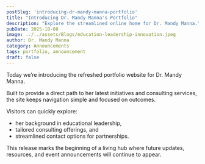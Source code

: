 ```yaml
---
postSlug: 'introducing-dr-mandy-manna-portfolio'
title: "Introducing Dr. Mandy Manna's Portfolio"
description: "Explore the streamlined online home for Dr. Mandy Manna."
pubDate: 2025-10-08
image: ../../assets/Blogs/education-leadership-innovation.jpeg
author: Dr. Mandy Manna
category: Announcements
tags: portfolio, announcement
draft: false
---
```


Today we’re introducing the refreshed portfolio website for Dr. Mandy Manna.

Built to provide a direct path to her latest initiatives and consulting services, the site keeps navigation simple and focused on outcomes.

Visitors can quickly explore:

- her background in educational leadership,
- tailored consulting offerings, and
- streamlined contact options for partnerships.

This release marks the beginning of a living hub where future updates, resources, and event announcements will continue to appear.
